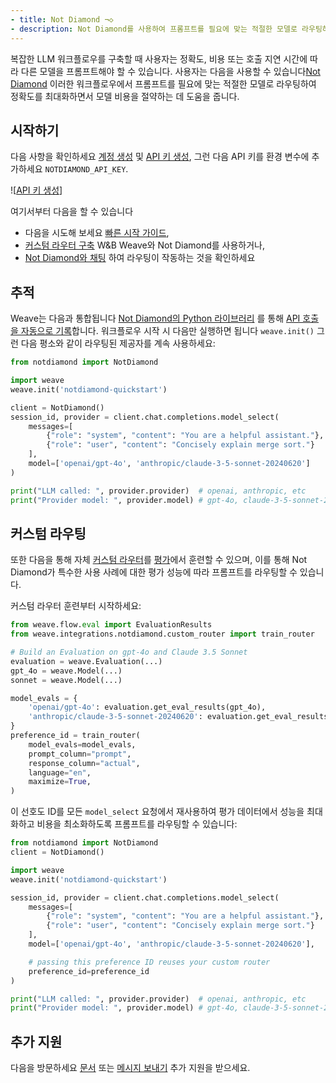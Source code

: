 ```yaml
---
- title: Not Diamond ¬◇
- description: Not Diamond를 사용하여 프롬프트를 필요에 맞는 적절한 모델로 라우팅하면서 정확도를 최대화하고 비용을 절약하세요
---
```


복잡한 LLM 워크플로우를 구축할 때 사용자는 정확도, 비용 또는 호출 지연 시간에 따라 다른 모델을 프롬프트해야 할 수 있습니다. 사용자는 다음을 사용할 수 있습니다[Not Diamond][nd] 이러한 워크플로우에서 프롬프트를 필요에 맞는 적절한 모델로 라우팅하여 정확도를 최대화하면서 모델 비용을 절약하는 데 도움을 줍니다.

## 시작하기

다음 사항을 확인하세요 [계정 생성][account] 및 [API 키 생성][keys], 그런 다음 API 키를 환경 변수에 추가하세요 `NOTDIAMOND_API_KEY`.

!\[[API 키 생성](imgs/notdiamond/api-keys.png)]

여기서부터 다음을 할 수 있습니다

* 다음을 시도해 보세요 [빠른 시작 가이드][quickstart guide],
* [커스텀 라우터 구축][custom router] W\&B Weave와 Not Diamond를 사용하거나,
* [Not Diamond와 채팅][chat] 하여 라우팅이 작동하는 것을 확인하세요

## 추적

Weave는 다음과 통합됩니다 [Not Diamond의 Python 라이브러리][python] 를 통해 [API 호출을 자동으로 기록][ops]합니다.
워크플로우 시작 시 다음만 실행하면 됩니다 `weave.init()` 그런 다음 평소와 같이 라우팅된 제공자를 계속 사용하세요:

```python
from notdiamond import NotDiamond

import weave
weave.init('notdiamond-quickstart')

client = NotDiamond()
session_id, provider = client.chat.completions.model_select(
    messages=[
        {"role": "system", "content": "You are a helpful assistant."},
        {"role": "user", "content": "Concisely explain merge sort."}
    ],
    model=['openai/gpt-4o', 'anthropic/claude-3-5-sonnet-20240620']
)

print("LLM called: ", provider.provider)  # openai, anthropic, etc
print("Provider model: ", provider.model) # gpt-4o, claude-3-5-sonnet-20240620, etc
```

## 커스텀 라우팅

또한 다음을 통해 자체 [커스텀 라우터][custom router]를 [평가][evals]에서 훈련할 수 있으며, 이를 통해 Not Diamond가 특수한 사용 사례에 대한 평가 성능에 따라 프롬프트를 라우팅할 수 있습니다.

커스텀 라우터 훈련부터 시작하세요:

```python
from weave.flow.eval import EvaluationResults
from weave.integrations.notdiamond.custom_router import train_router

# Build an Evaluation on gpt-4o and Claude 3.5 Sonnet
evaluation = weave.Evaluation(...)
gpt_4o = weave.Model(...)
sonnet = weave.Model(...)

model_evals = {
    'openai/gpt-4o': evaluation.get_eval_results(gpt_4o),
    'anthropic/claude-3-5-sonnet-20240620': evaluation.get_eval_results(sonnet),
}
preference_id = train_router(
    model_evals=model_evals,
    prompt_column="prompt",
    response_column="actual",
    language="en",
    maximize=True,
)
```

이 선호도 ID를 모든 `model_select` 요청에서 재사용하여 평가 데이터에서 성능을 최대화하고 비용을 최소화하도록 프롬프트를 라우팅할 수 있습니다:

```python
from notdiamond import NotDiamond
client = NotDiamond()

import weave
weave.init('notdiamond-quickstart')

session_id, provider = client.chat.completions.model_select(
    messages=[
        {"role": "system", "content": "You are a helpful assistant."},
        {"role": "user", "content": "Concisely explain merge sort."}
    ],
    model=['openai/gpt-4o', 'anthropic/claude-3-5-sonnet-20240620'],

    # passing this preference ID reuses your custom router
    preference_id=preference_id
)

print("LLM called: ", provider.provider)  # openai, anthropic, etc
print("Provider model: ", provider.model) # gpt-4o, claude-3-5-sonnet-20240620, etc
```

## 추가 지원

다음을 방문하세요 [문서][docs] 또는 [메시지 보내기][support] 추가 지원을 받으세요.

[account]: https://app.notdiamond.ai

[chat]: https://chat.notdiamond.ai

[custom router]: https://docs.notdiamond.ai/docs/router-training-quickstart

[docs]: https://docs.notdiamond.ai

[evals]: ../../guides/core-types/evaluations.md

[keys]: https://app.notdiamond.ai/keys

[nd]: https://www.notdiamond.ai/

[ops]: ../../guides/tracking/ops.md

[python]: https://github.com/Not-Diamond/notdiamond-python

[quickstart guide]: https://docs.notdiamond.ai/docs/quickstart

[support]: mailto:support@notdiamond.ai

